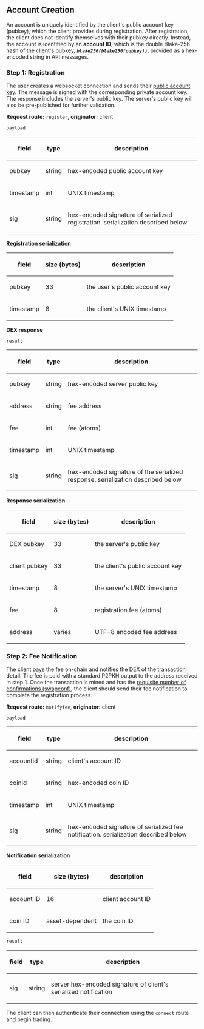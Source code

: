 ==Account Creation==

An account is uniquely identified by the client's public account key (pubkey),
which the client provides during registration.
After registration, the client does not identify themselves with their pubkey
directly.
Instead, the account is identified by an '''account ID''', which is the
double Blake-256 hash of the client's pubkey,
'''''<code>blake256(blake256(pubkey))</code>''''', provided as a hex-encoded
string in API messages.

===Step 1: Registration===

The user creates a websocket connection and sends their
[[#Identities_based_on_Public_Key_Infrastructure_PKI_Key_Pairs|public account key]].
The message is signed with the corresponding private account key. The response
includes the server's public key. The server's public key will also be
pre-published for further validation.

'''Request route:''' <code>register</code>, '''originator: ''' client

<code>payload</code>
{|
! field     !! type   !! description
|-
| pubkey    || string || hex-encoded public account key
|-
| timestamp || int    || UNIX timestamp
|-
| sig       || string || hex-encoded signature of serialized registration. serialization described below
|}

'''Registration serialization'''

{|
! field     !! size (bytes) !! description
|-
| pubkey    || 33 || the user's public account key
|-
| timestamp || 8  || the client's UNIX timestamp
|}

'''DEX response'''

<code>result</code>
{|
! field     !! type   !! description
|-
| pubkey    || string || hex-encoded server public key
|-
| address   || string || fee address
|-
| fee       || int    || fee (atoms)
|-
| timestamp || int    || UNIX timestamp
|-
| sig       || string || hex-encoded signature of the serialized response. serialization described below
|}

'''Response serialization'''

{|
! field      !! size (bytes) !! description
|-
| DEX pubkey || 33 || the server's public key
|-
| client pubkey || 33 || the client's public account  key
|-
| timestamp  || 8  || the server's UNIX timestamp
|-
| fee        || 8  || registration fee (atoms)
|-
| address    || varies || UTF-8 encoded fee address
|}

===Step 2: Fee Notification===

The client pays the fee on-chain and notifies the DEX of the transaction detail.
The fee is paid with a standard P2PKH output to the address received in step 1.
Once the transaction is mined and has the
[[#Exchange_Variables|requisite number of confirmations (swapconf)]],
the client should send their fee notification to complete
the registration process.

'''Request route:''' <code>notifyfee</code>, '''originator: ''' client

<code>payload</code>
{|
! field     !! type   !! description
|-
| accountid || string || client's account ID
|-
| coinid    || string || hex-encoded coin ID
|-
| timestamp || int    || UNIX timestamp
|-
| sig       || string || hex-encoded signature of serialized fee notification. serialization described below
|}

'''Notification serialization'''

{|
! field      !! size (bytes) !! description
|-
| account ID || 16 || client account ID
|-
| coin ID    || asset-dependent || the coin ID
|}

<code>result</code>

{|
! field     !! type   !! description
|-
| sig       || string || server hex-encoded signature of client's serialized notification
|}

The client can then authenticate their connection using the
<code>connect</code> route and begin trading.
